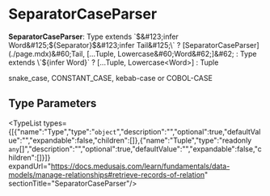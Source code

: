 
# SeparatorCaseParser

 **SeparatorCaseParser**: Type extends \`$&#123;infer Word&#125;$&#123;Separator&#125;$&#123;infer Tail&#125;\` ? [SeparatorCaseParser](./page.mdx)&#60;Tail, [...Tuple, Lowercase&#60;Word&#62;]&#62; : Type extends \`$&#123;infer Word&#125;\` ? [...Tuple, Lowercase&#60;Word&#62;] : Tuple

snake\_case, CONSTANT\_CASE, kebab-case or COBOL-CASE

## Type Parameters

<TypeList types={[{"name":"Type","type":"`object`","description":"","optional":true,"defaultValue":"","expandable":false,"children":[]},{"name":"Tuple","type":"readonly `any`[]","description":"","optional":true,"defaultValue":"","expandable":false,"children":[]}]} expandUrl="https://docs.medusajs.com/learn/fundamentals/data-models/manage-relationships#retrieve-records-of-relation" sectionTitle="SeparatorCaseParser"/>
